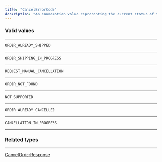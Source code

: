```yaml
---
title: "CancelErrorCode"
description: "An enumeration value representing the current status of the order."
---
```


### Valid values

---

`ORDER_ALREADY_SHIPPED`

---

`ORDER_SHIPPING_IN_PROGRESS`

---

`REQUEST_MANUAL_CANCELLATION`

---

`ORDER_NOT_FOUND`

---

`NOT_SUPPORTED`

---

`ORDER_ALREADY_CANCELLED`

---

`CANCELLATION_IN_PROGRESS`

---

### Related types

---

[CancelOrderResponse](/reference/cancelorderresponse)